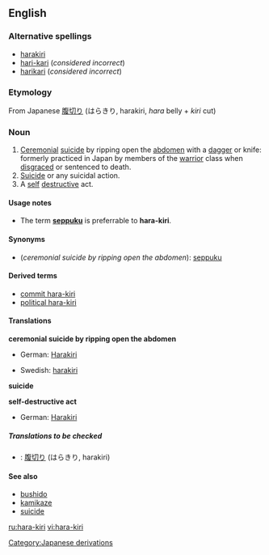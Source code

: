 {{wikipedia}}
==English==

===Alternative spellings===
*[[harakiri]]
*[[hari-kari]] (''considered incorrect'')
*[[harikari]] (''considered incorrect'')

===Etymology===
From Japanese [[腹切り]] (はらきり, harakiri, ''hara'' belly + ''kiri'' cut)

===Noun===
{{en-noun|-}}

# [[ceremonial|Ceremonial]] [[suicide]] by ripping open the [[abdomen]] with a [[dagger]] or knife: formerly practiced in Japan by members of the [[warrior]] class when [[disgrace]]d or sentenced to death.
# [[suicide|Suicide]] or any suicidal action.
# A [[self]] [[destructive]] act.

====Usage notes====
*The term '''[[seppuku]]''' is preferrable to '''hara-kiri'''.

====Synonyms====
*(''ceremonial suicide by ripping open the abdomen''): [[seppuku]]

====Derived terms====
*[[commit hara-kiri]]
*[[political hara-kiri]]

====Translations====
'''ceremonial suicide by ripping open the abdomen'''
{{top}}
*German: [[Harakiri]] {{n}}
{{mid}}
*Swedish: [[harakiri]]
{{bottom}}

'''suicide'''
{{top}}
{{mid}}
{{bottom}}

'''self-destructive act'''
{{top}}
*German: [[Harakiri]] {{n}}
{{mid}}
{{bottom}}

=====Translations to be checked=====
{{checktrans}}
<!--Remove this section once all of the translations below have been moved into the tables above.-->
*{{ttbc|Japanese}}: [[腹切り]] (はらきり, harakiri)

====See also====
*[[bushido]]
*[[kamikaze]]
*[[suicide]]

[[Category:Japanese derivations]]

[[ru:hara-kiri]]
[[vi:hara-kiri]]